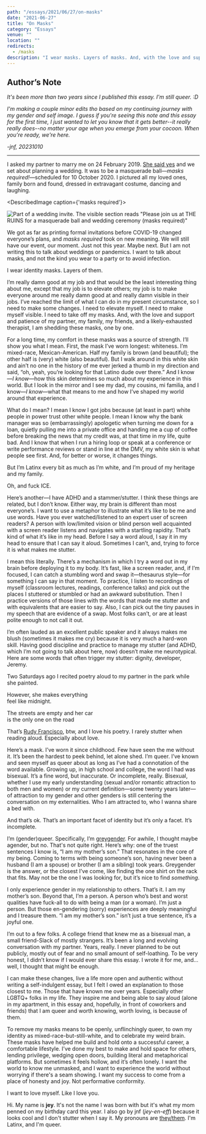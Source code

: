 ```yaml
---
path: "/essays/2021/06/27/on-masks"
date: "2021-06-27"
title: "On Masks"
category: "Essays"
venue: ""
location: ""
redirects:
  - /masks
description: "I wear masks. Layers of masks. And, with the love and support and patience of my partner, my family, my friends, and a likely-exhausted therapist, I’ve been peeling masks"
---
```



## Author’s Note
_It's been more than two years since I published this essay. I'm still queer. :D_

_I'm making a couple minor edits tho based on my continuing journey with my gender and self image. I guess if you're seeing this note and this essay for the first time, I just wanted to let you know that it gets better--it really really does--no matter your age when you emerge from your cocoon. When you're ready, we're here._

_-jnf, 20231010_

---

I asked my partner to marry me on 24 February 2019. [She said yes](https://twitter.com/_jnf/status/1099792115306061824) and we set about planning a wedding. It was to be a masquerade ball—_masks required!_—scheduled for 10 October 2020. I pictured all my loved ones, family born and found, dressed in extravagant costume, dancing and laughing.

<DescribedImage caption={'masks required'}>

  ![Part of a wedding invite. The visible section reads "Please join us at THE RUINS for a masquerade ball and wedding ceremony (masks required)"](./images/invite.jpeg)
</DescribedImage>

We got as far as printing formal invitations before COVID-19 changed everyone’s plans, and _masks required_ took on new meaning. We will still have our event, our moment. Just not this year. Maybe next. But I am not writing this to talk about weddings or pandemics. I want to talk about masks, and not the kind you wear to a party or to avoid infection.

I wear identity masks. Layers of them.

I’m really damn good at my job and that would be the least interesting thing about me, except that my job is to elevate others; my job is to make everyone around me really damn good at and really damn visible in their jobs. I’ve reached the limit of what I can do in my present circumstance, so I need to make some changes. I need to elevate myself. I need to make myself visible. I need to take off my masks. And, with the love and support and patience of my partner, my family, my friends, and a likely-exhausted therapist, I am shedding these masks, one by one.

For a long time, my comfort in these masks was a source of strength. I’ll show you what I mean. First, the mask I’ve worn longest: whiteness. I’m mixed-race, Mexican-American. Half my family is brown (and beautiful); the other half is (very) white (also beautiful). But I walk around in this white skin and ain’t no one in the history of me ever jerked a thumb in my direction and said, “oh, yeah, you’re looking for that Latino dude over there.” And I know—_I know_—how this skin determines so much about my experience in this world. But I look in the mirror and I see my dad, my cousins, mi familia, and I know—_I know_—what that means to me and how I’ve shaped my world around that experience.

What do I mean? I mean I know I got jobs because (at least in part) white people in power trust other white people. I mean I know why the bank manager was so (embarrassingly) apologetic when turning me down for a loan, quietly pulling me into a private office and handing me a cup of coffee before breaking the news that my credit was, at that time in my life, quite bad. And I know that when I run a hiring loop or speak at a conference or write performance reviews or stand in line at the DMV, my white skin is what people see first. And, for better or worse, it changes things.

But I’m Latinx every bit as much as I’m white, and I’m proud of my heritage and my family.

Oh, and fuck ICE.

Here’s another—I have ADHD and a stammer/stutter. I think these things are related, but I don’t know. Either way, my brain is different than most everyone’s. I want to use a metaphor to illustrate what it’s like to be me and use words. Have you ever watched/listened to an expert user of screen readers? A person with low/limited vision or blind person well acquainted with a screen reader listens and navigates with a startling rapidity. That’s kind of what it’s like in my head. Before I say a word aloud, I say it in my head to ensure that I can say it aloud. Sometimes I can’t, and, trying to force it is what makes me stutter.

I mean this literally. There’s a mechanism in which I try a word out in my brain before deploying it to my body. It’s fast, like a screen reader, and, if I’m focused, I can catch a stumbling word and swap it—thesaurus style—for something I can say in that moment. To practice, I listen to recordings of myself (classroom lectures, readings, conference talks) and pick out the places I stuttered or stumbled or had an awkward substitution. Then I practice versions of those lines with the words that made me stutter and with equivalents that are easier to say. Also, I can pick out the tiny pauses in my speech that are evidence of a swap. Most folks can’t, or are at least polite enough to not call it out.

I’m often lauded as an excellent public speaker and it always makes me blush (sometimes it makes me cry) because it is very much a hard-won skill. Having good discipline and practice to manage my stutter (and ADHD, which I’m not going to talk about here, now) doesn’t make me neurotypical. Here are some words that often trigger my stutter: dignity, developer, Jeremy.

Two Saturdays ago I recited poetry aloud to my partner in the park while she painted. 

>
  However, she makes everything<br/>
  feel like midnight.
>
  The streets are empty and her car<br/>
  is the only one on the road

That’s [Rudy Francisco](https://www.iamrudyfrancisco.com/), btw, and I love his poetry. I rarely stutter when reading aloud. Especially about love.

Here’s a mask. I’ve worn it since childhood. Few have seen the me without it. It’s been the hardest to peek behind, let alone shed. I’m queer. I’ve known and seen myself as queer about as long as I’ve had a connotation of the word available. Growing up, in high school and college, the word I had was bisexual. It’s a fine word, but inaccurate. Or incomplete, really. Bisexual, whether I use my early understanding (sexual and/or romantic attraction to both men and women) or my current definition—some twenty years later—of attraction to my gender and other genders is still centering the conversation on my externalities. Who I am attracted to, who I wanna share a bed with.

And that’s ok. That’s an important facet of identity but it’s only a facet. It’s incomplete.

I’m (gender)queer. Specifically, I’m [greygender](https://lgbta.wikia.org/wiki/Greygender). For awhile, I thought maybe agender, but no. That's not quite right. Here’s why: one of the truest sentences I know is, “I am my mother’s son.” That resonates in the core of my being. Coming to terms with being someone’s son, having never been a husband (I am a spouse) or brother (I am a sibling) took years. Greygender is the answer, or the closest I’ve come, like finding the one shirt on the rack that fits. May not be the one I was looking for, but it’s nice to find _something_.

I only experience gender in my relationship to others. That’s it. I am my mother’s son. Beyond that, I’m a person. A person who’s best and worst qualities have fuck-all to do with being a man (or a woman). I’m just a person. But those en-gendering (sorry) experiences are deeply meaningful and I treasure them. “I am my mother’s son.” isn’t just a true sentence, it’s a joyful one.

I’m out to a few folks. A college friend that knew me as a bisexual man, a small friend-Slack of mostly strangers. It’s been a long and evolving conversation with my partner. Years, really. I never planned to be out publicly, mostly out of fear and no small amount of self-loathing. To be very honest, I didn’t know if I would ever share this essay. I wrote it for me, and... well, I thought that might be enough.

I can make these changes, live a life more open and authentic without writing a self-indulgent essay, but I felt I owed an explanation to those closest to me. Those that have known me over years. Especially other LGBTQ+ folks in my life. They inspire me and being able to say aloud (alone in my apartment, in this essay and, hopefully, in front of coworkers and friends) that I am queer and worth knowing, worth loving, is because of them.

To remove my masks means to be openly, unflinchingly queer, to own my identity as mixed-race-but-still-white, and to celebrate my weird brain. These masks have helped me build and hold onto a successful career, a comfortable lifestyle. I’ve done my best to make and hold space for others, lending privilege, wedging open doors, building literal and metaphorical platforms. But sometimes it feels hollow, and it’s often lonely. I want the world to know me unmasked, and I want to experience the world without worrying if there's a seam showing. I want my success to come from a place of honesty and joy. Not performative conformity.

I want to love myself. Like I love you.

Hi. My name is **jey**. It's not the name I was born with but it's what my mom penned on my birthday card this year. I also go by jnf (_jey-en-eff_) because it looks cool and I don't stutter when I say it. My pronouns are [they/them](https://pronoun.is/they/.../themselves). I'm Latinx, and I'm queer.
